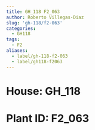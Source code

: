 ```yaml
---
title: GH_118 F2_063
author: Roberto Villegas-Diaz
slug: 'gh-118/f2-063'
categories:
  - GH118
tags:
  - F2
aliases:
  - label/gh-118-f2-063
  - label/gh118-f2063
---
```


# **House**: GH_118
# **Plant ID**: F2_063
